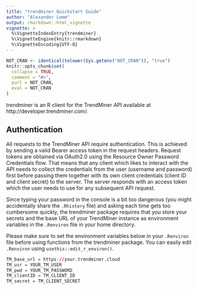 ```yaml
---
title: "trendminer Quickstart Guide"
author: "Alexander Lemm"
output: rmarkdown::html_vignette
vignette: >
  %\VignetteIndexEntry{trendminer}
  %\VignetteEngine{knitr::rmarkdown}
  %\VignetteEncoding{UTF-8}
---
```


```r
NOT_CRAN <- identical(tolower(Sys.getenv("NOT_CRAN")), "true")
knitr::opts_chunk$set(
  collapse = TRUE,
  comment = "#>",
  purl = NOT_CRAN,
  eval = NOT_CRAN
)
```

trendminer is an R client for the TrendMiner API available at http://developer.trendminer.com/. 

## Authentication 

All requests to the TrendMiner API require authentication. This is achieved by sending a valid Bearer access token in the request headers. Request tokens are obtained via OAuth2.0 using the Resource Owner Password Credentials flow. That means that any client which likes to interact with the API needs to collect the credentials from the user (username and password) first before passing them together with its own client credentials (client ID and client secret) to the server. The server responds with an access token which the user needs to use for any subsequent API request. 

Since typing your password in the console is a bit too dangerous (you might accidentally share the `.Rhistory` file) and asking each time gets too cumbersome quickly, the trendminer package requires that you store your secrets and the base URL of your TrendMiner instance as environment variables in the `.Renviron` file in your home directory.

Please make sure to set the environment variables below in your `.Renviron` file before using functions from the trendminer package. You can easily edit `.Renviron` using `usethis::edit_r_environ()`.

``` r
TM_base_url = https://your.trendminer.cloud
TM_usr = YOUR_TM_USER
TM_pwd = YOUR_TM_PASSWORD
TM_clientID = TM_CLIENT_ID
TM_secret = TM_CLIENT_SECRET
```

